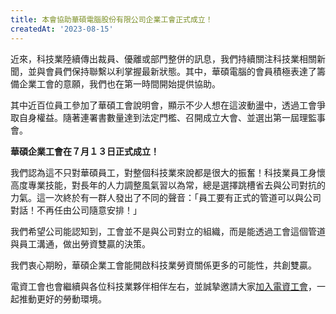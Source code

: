 ```yaml
---
title: 本會協助華碩電腦股份有限公司企業⼯會正式成立！
createdAt: '2023-08-15'
---
```


近來，科技業陸續傳出裁員、優離或部門整併的訊息，我們持續關注科技業相關新聞，並與會員們保持聯繫以利掌握最新狀態。其中，華碩電腦的會員積極表達了籌備企業工會的意願，我們也在第一時間開始提供協助。

其中近百位員工參加了華碩工會說明會，顯示不少人想在這波動盪中，透過工會爭取自身權益。隨著連署書數量達到法定門檻、召開成立大會、並選出第一屆理監事會。

**華碩企業工會在７月１３日正式成立！**

我們認為這不只對華碩員工，對整個科技業來說都是很大的振奮！科技業員工身懷高度專業技能，對長年的人力調整風氣習以為常，總是選擇跳槽省去與公司對抗的力氣。這一次終於有一群人發出了不同的聲音：「員工要有正式的管道可以與公司對話！不再任由公司隨意安排！」

我們希望公司能認知到，工會並不是與公司對立的組織，而是能透過工會這個管道與員工溝通，做出勞資雙贏的決策。

我們衷心期盼，華碩企業工會能開啟科技業勞資關係更多的可能性，共創雙贏。

電資工會也會繼續與各位科技業夥伴相伴左右，並誠摯邀請大家[加入電資工會](https://tueeit.neticrm.tw/civicrm/contribute/transact?reset=1&id=7)，一起推動更好的勞動環境。

<YouTube videoId="N9gNXQBEkT0" />
